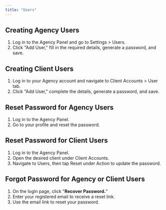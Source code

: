 ```yaml
---
title: "Users"
---
```


## **Creating Agency Users**

1. Log in to the Agency Panel and go to Settings \> Users.
2. Click "Add User," fill in the required details, generate a password, and save.

## **Creating Client Users**

1. Log in to your Agency account and navigate to Client Accounts \> User tab.
2. Click "Add User," complete the details, generate a password, and save.

## **Reset Password for Agency Users**

1. Log in to the Agency Panel.
2. Go to your profile and reset the password.

## **Reset Password for Client Users**

1. Log in to the Agency Panel.
2. Open the desired client under Client Accounts.
3. Navigate to Users, then tap Reset under Action to update the password.

## **Forgot Password for Agency or Client Users**

1. On the login page, click "**Recover Password.**"
2. Enter your registered email to receive a reset link.
3. Use the email link to reset your password.